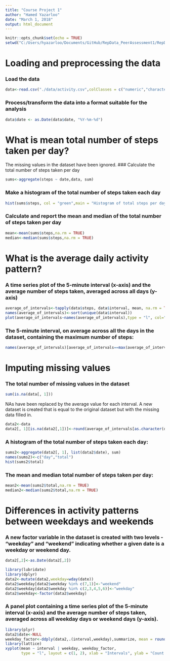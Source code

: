 ```yaml
---
title: "Course Project 1"
author: "Hamed Yazarloo"
date: "March 1, 2018"
output: html_document
---
```


```r
knitr::opts_chunk$set(echo = TRUE)
setwd("C:/Users/hyazarloo/Documents/GitHub/RepData_PeerAssessment1/RepData_PeerAssessment1")
```



# Loading and preprocessing the data

### Load the data
```r
data<-read.csv("./data/activity.csv",colClasses = c("numeric","character","numeric"))
```
### Process/transform the data into a format suitable for the analysis
```r
data$date <- as.Date(data$date, "%Y-%m-%d")
```
# What is mean total number of steps taken per day?
The missing values in the dataset have been ignored.
### Calculate the total number of steps taken per day
```r
sums<-aggregate(steps ~ date,data, sum)
```
### Make a histogram of the total number of steps taken each day
```r
hist(sums$steps, col = "green",main = "Histogram of total steps per day",xlab = "steps",ylab = "Frequency")
```
### Calculate and report the mean and median of the total number of steps taken per day
```r
mean<-mean(sums$steps,na.rm = TRUE)
median<-median(sums$steps,na.rm = TRUE)
```
# What is the average daily activity pattern?

### A time series plot of the 5-minute interval (x-axis) and the average number of steps taken, averaged across all days (y-axis)
```r
average_of_intervals<-tapply(data$steps, data$interval, mean, na.rm = TRUE)
names(average_of_intervals)<-sort(unique(data$interval))
plot(average_of_intervals~names(average_of_intervals),type = "l", col="red",xlab = "Interval",ylab = "Average", main = "Average of steps vs Intervals")
```
### The 5-minute interval, on average across all the days in the dataset, containing the maximum number of steps:
```r
names(average_of_intervals)[average_of_intervals==max(average_of_intervals)]
```
# Imputing missing values

### The total number of missing values in the dataset
```r
sum(is.na(data[, 1]))
```
NAs have been replaced by the average value for each interval.
A new dataset is created that is equal to the original dataset but with the missing data filled in.
```r
data2<-data
data2[, 1][is.na(data2[,1])]<-round(average_of_intervals[as.character(data2[, 3][is.na(data2[,1])])])
```
### A histogram of the total number of steps taken each day:
```r
sums2<-aggregate(data2[, 1], list(data2$date), sum)
names(sums2)<-c("day","total")
hist(sums2$total)
```
### The mean and median total number of steps taken per day:
```r
mean2<-mean(sums2$total,na.rm = TRUE)
median2<-median(sums2$total,na.rm = TRUE)
```
# Differences in activity patterns between weekdays and weekends

### A new factor variable in the dataset is created with two levels - "weekday" and "weekend" indicating whether a given date is a weekday or weekend day.
```r
data2[,2]<-as.Date(data2[,2])

library(lubridate)
library(dplyr)
data2<-mutate(data2,weekday=wday(date))
data2$weekday[data2$weekday %in% c(7,1)]<-"weekend"
data2$weekday[data2$weekday %in% c(2,3,4,5,6)]<-"weekday"
data2$weekday<-factor(data2$weekday)
```
### A panel plot containing a time series plot of the 5-minute interval (x-axis) and the average number of steps taken, averaged across all weekday days or weekend days (y-axis).
```r
library(plyr)
data2$date<-NULL
weekday_factor<-ddply(data2,.(interval,weekday),summarize, mean = round(mean(steps), 2))
library(lattice)
xyplot(mean ~ interval | weekday, weekday_factor,
       type = "l", layout = c(1, 2), xlab = "Intervals", ylab = "Count of steps")
```




